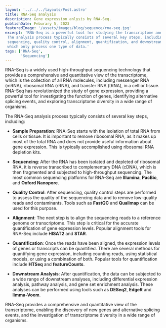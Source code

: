 ```yaml
---
layout: '../../../layouts/Post.astro'
title: RNA-Seq analysis
description: Gene expression anlysis by RNA-Seq.
publishDate: Feburary 5, 2023
featuredImage: '/assets/images/blog/sequence/rna-seq.jpg'
excerpt: 'RNA-Seq is a powerful tool for studying the transcriptome and investigating gene expression.
 The analysis process typically consists of several key steps, including sample preparation, 
 sequencing, quality control, alignment, quantification, and downstream analysis, 
 which only process one type of data.'
tags: ['RNA-Seq', 
       'Sequencing']
---
```


RNA-Seq is a widely used high-throughput sequencing technology that provides a comprehensive and 
quantitative view of the transcriptome, which is the collection of all RNA molecules, including 
messenger RNA (mRNA), ribosomal RNA (rRNA), and transfer RNA (tRNA), in a cell or tissue. 
RNA-Seq has revolutionized the study of gene expression, providing a powerful tool for 
investigating the function of genes, identifying alternative splicing events, and 
exploring transcriptome diversity in a wide range of organisms.

The RNA-Seq analysis process typically consists of several key steps, including:

- **Sample Preparation**: RNA-Seq starts with the isolation of total RNA from cells or tissue. It is 
important to remove ribosomal RNA, as it makes up most of the total RNA and does not provide 
useful information about gene expression. This is typically accomplished using ribosomal RNA 
depletion kits.

- **Sequencing**: After the RNA has been isolated and depleted of ribosomal RNA, it is reverse transcribed 
to complementary DNA (cDNA), which is then fragmented and subjected to high-throughput sequencing.
 The most common sequencing platforms for RNA-Seq are **Illumina**, **PacBio**, and **Oxford Nanopore**.

- **Quality Control**: After sequencing, quality control steps are performed to assess the quality of the
 sequencing data and to remove low-quality reads and contaminants. Tools such as **FastQC** and 
 **Qualimap** can be used for this purpose.

- **Alignment**: The next step is to align the sequencing reads to a reference genome or transcriptome.
 This step is critical for the accurate quantification of gene expression levels. 
 Popular alignment tools for RNA-Seq include **HISAT2** and **STAR**.

- **Quantification**: Once the reads have been aligned, the expression levels of genes or transcripts 
can be quantified. There are several methods for quantifying gene expression, including counting 
reads, using statistical models, or using a combination of both. Popular tools for quantification 
include **HTSeq** and **featureCounts**.

- **Downstream Analysis**: After quantification, the data can be subjected to a wide range of 
downstream analyses, including differential expression analysis, pathway analysis, and 
gene set enrichment analysis. These analyses can be performed using tools 
such as **DESeq2**, **EdgeR** and **limma-Voom**.

RNA-Seq provides a comprehensive and quantitative view of the transcriptome, enabling the discovery
 of new genes and alternative splicing events, and the investigation of transcriptome diversity in a 
 wide range of organisms. 
